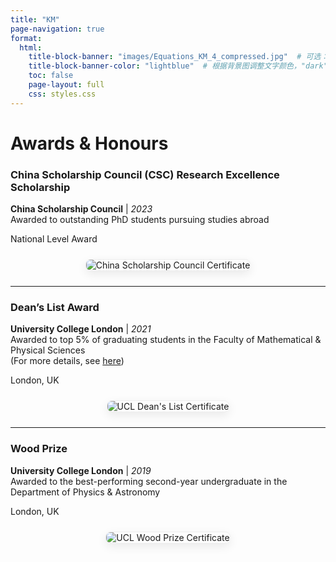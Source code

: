 ```yaml
---
title: "KM"
page-navigation: true
format:
  html:
    title-block-banner: "images/Equations_KM_4_compressed.jpg"  # 可选：使用图片作为横幅背景
    title-block-banner-color: "lightblue"  # 根据背景图调整文字颜色，"dark" 或 "light"
    toc: false
    page-layout: full
    css: styles.css
---
```


# Awards & Honours

::: {.grid}
::: {.g-col-12 .g-col-md-8}

### China Scholarship Council (CSC) Research Excellence Scholarship  
**China Scholarship Council** | *2023*  
Awarded to outstanding PhD students pursuing studies abroad  

:::
::: {.g-col-12 .g-col-md-4 .text-md-end}
National Level Award
:::
:::

<div style="text-align: center; margin: 1.5rem 0;">
<img src="/images/CSC.jpg" 
alt="China Scholarship Council Certificate" 
style="max-width: 80%; width: auto; border: 1px solid #eee; box-shadow: 0 5px 15px rgba(0,0,0,0.08); border-radius: 8px;">
</div>

---

::: {.grid}
::: {.g-col-12 .g-col-md-8}

### Dean's List Award  
**University College London** | *2021*  
Awarded to top 5% of graduating students in the Faculty of Mathematical & Physical Sciences  
(For more details, see [here](https://www.ucl.ac.uk/mathematical-physical-sciences/about/faculty-prizes/deans-list-commendees))

:::
::: {.g-col-12 .g-col-md-4 .text-md-end}
London, UK
:::
:::

<div style="text-align: center; margin: 1.5rem 0;">
<img src="/images/DeansList.jpg" 
alt="UCL Dean's List Certificate" 
style="max-width: 80%; width: auto; border: 1px solid #eee; box-shadow: 0 5px 15px rgba(0,0,0,0.08); border-radius: 8px;">
</div>

---

::: {.grid}
::: {.g-col-12 .g-col-md-8}

### Wood Prize  
**University College London** | *2019*  
Awarded to the best-performing second-year undergraduate in the Department of Physics & Astronomy  

:::
::: {.g-col-12 .g-col-md-4 .text-md-end}
London, UK
:::
:::

<div style="text-align: center; margin: 1.5rem 0;">
<img src="/images/WoodPrize.jpg" 
alt="UCL Wood Prize Certificate" 
style="max-width: 80%; height: auto; border: 1px solid #eee; box-shadow: 0 5px 15px rgba(0,0,0,0.08); border-radius: 8px;">
</div>